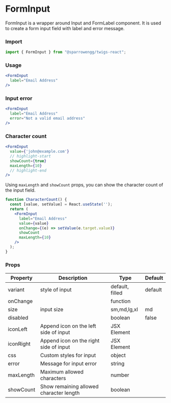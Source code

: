 # FormInput

FormInput is a wrapper around Input and FormLabel component. It is used to create a form input field with label and error message.

### Import

```jsx
import { FormInput } from "@sparrowengg/twigs-react";
```

### Usage 
```jsx live
<FormInput
  label="Email Address"
/>
```

### Input error
```jsx live
<FormInput
  label="Email Address"
  error="Not a valid email address"
/>
```

### Character count

```jsx
<FormInput
  value={'john@example.com'}
  // highlight-start
  showCount={true}
  maxLength={10}
  // highlight-end
/>
```
Using `maxLength` and `showCount` props, you can show the character count of the input field.

```jsx live
function CharacterCount() {
  const [value, setValue] = React.useState('');
  return (
    <FormInput
      label="Email Address"
      value={value}
      onChange={(e) => setValue(e.target.value)}
      showCount
      maxLength={10}
    />
  );
}
```

### Props
| Property       | Description                                | Type                    | Default |
|----------------|--------------------------------------------|-------------------------|---------|
| variant   | style of input                         | default, filled | default |
| onChange  |                                        | function        |         |
| size      | input size                             | sm,md,lg,xl     | md      |
| disabled  |                                        | boolean         | false   |
| iconLeft  | Append icon on the left side of input  | JSX Element     |         |
| iconRight | Append icon on the right side of input | JSX Element     |         |
| css       | Custom styles for input                | object          |         |
| error       | Message for input error                | string          |         |
| maxLength       | Maximum allowed characters                | number          |         |
| showCount       | Show remaining allowed character length                 | boolean          |         |
